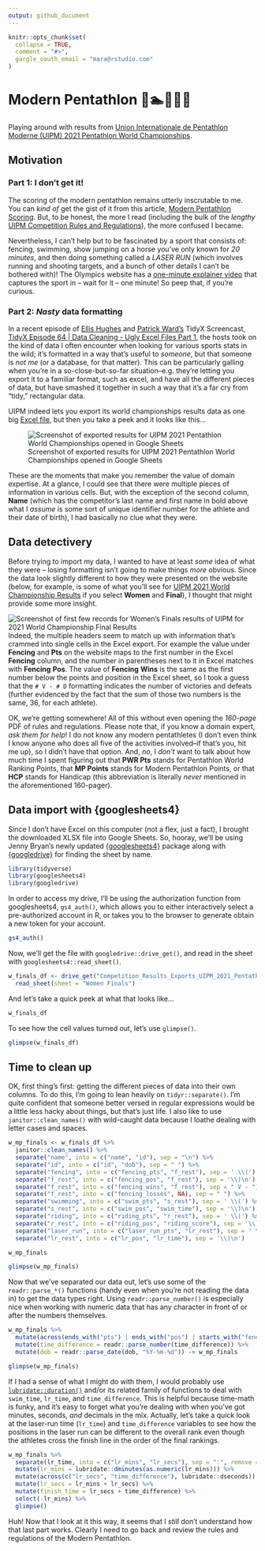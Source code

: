 ```yaml
---
output: github_document
---
```


<!-- README.md is generated from README.Rmd. Please edit that file -->

```r
knitr::opts_chunk$set(
  collapse = TRUE,
  comment = "#>",
  gargle_oauth_email = "mara@rstudio.com"
)
```

# Modern Pentathlon  🤺🏊️🏇🏃️🔫

Playing around with results from [Union Internationale de Pentathlon Moderne (UIPM) 2021 Pentathlon World Championships](https://www.uipmworld.org/event/uipm-2021-pentathlon-world-championships).

## Motivation

### Part 1: I don't get it!

The scoring of the modern pentathlon remains utterly inscrutable to me. You can _kind of_ get the gist of it from this article, [Modern Pentathlon Scoring](https://www.realbuzz.com/articles-interests/sports-activities/article/modern-pentathlon-scoring/). But, to be honest, the more I read (including the bulk of the _lengthy_ [UIPM Competition Rules and Regulations](https://www.uipmworld.org/sites/default/files/uipm_comp_rules_and_reg_2017_a5.pdf)), the more confused I became.

Nevertheless, I can't help but to be fascinated by a sport that consists of: fencing, swimming, show jumping on a horse you've only known for _20 minutes_, and then doing something called a _LASER RUN_ (which involves running and shooting targets, and a bunch of other details I can't be bothered with)! The Olympics website has a [one-minute explainer video](https://olympics.com/tokyo-2020/en/sports/modern-pentathlon/) that captures the sport in -- wait for it -- one minute! So peep that, if you're curious.

### Part 2: _Nasty_ data formatting

In a recent episode of [Ellis Hughes](https://twitter.com/ellis_hughes) and [Patrick Ward's](https://twitter.com/OSPpatrick) TidyX Screencast, [TidyX Episode 64 | Data Cleaning - Ugly Excel Files Part 1](https://youtu.be/R8LK1SNH9p0), the hosts took on the kind of data I often encounter when looking for various sports stats in the wild; it's formatted in a way that's useful to _someone_, but that someone is _not me_ (or a database, for that matter).
This can be particularly galling when you're in a so-close-but-so-far situation--e.g. they're letting you export it to a familiar format, such as excel, and have all the different pieces of data, but have smashed it together in such a way that it's a far cry from "tidy," rectangular data.

UIPM indeed lets you export its world championships results data as one big [Excel file](https://www.uipmworld.org/event/uipm-2021-pentathlon-world-championships), but then you take a peek and it looks like this…

![Screenshot of exported results for UIPM 2021 Pentathlon World Championships opened in Google Sheets](https://i.imgur.com/hmjc8nU.png)

These are the moments that make you remember the value of domain expertise. At a glance, I could see that there were multiple pieces of information in various cells. But, with the exception of the second column, **Name** (which has the competitor's last name and first name in bold above what I _assume_ is some sort of unique identifier number for the athlete and their date of birth), I had basically no clue what they were. 

## Data detectivery

Before trying to import my data, I wanted to have at least _some_ idea of what they were -- losing formatting isn't going to make things _more_ obvious. Since the data look slightly different to how they were presented on the website (below, for example, is some of what you'll see for [UIPM 2021 World Championship Results](https://www.uipmworld.org/event/uipm-2021-pentathlon-world-championships) if you select **Women** and **Final**), I thought that might provide some more insight.

![Screenshot of first few records for Women's Finals results of UIPM for 2021 World Championship Final Results](https://i.imgur.com/qWgpF0m.png)
Indeed, the multiple headers seem to match up with information that's crammed into single cells in the Excel export. For example the value under **Fencing** and **Pts** on the website maps to the first number in the Excel **Fencing** column, and the number in parentheses next to it in Excel matches with **Fencing** **Pos**. The value of **Fencing** **Wins** is the same as the first number below the points and position in the Excel sheet, so I took a guess that the `# V - # D` formatting indicates the number of victories and defeats (further evidenced by the fact that the sum of those two numbers is the same, 36, for each athlete).

OK, we're getting somewhere! All of this without even opening the _160-page_ PDF of rules and regulations. Please note that, if you know a domain expert, _ask them for help_! I do not know any modern pentathletes (I don't even think I know anyone who does all five of the activities involved--if that's you, hit me up), so I didn't have that option. And, _no_, I _don't_ want to talk about how much time I spent figuring out that **PWR Pts** stands for Pentathlon World Ranking Points, that **MP Points** stands for Modern Pentathlon Points, or that **HCP** stands for Handicap (this abbreviation is literally _never_ mentioned in the aforementioned 160-pager).

## Data import with {googlesheets4}

Since I don't have Excel on this computer (not a flex, just a fact), I brought the downloaded XLSX file into Google Sheets. So, hooray, we'll be using Jenny Bryan's newly updated [{googlesheets4}](https://googlesheets4.tidyverse.org/) package along with [{googledrive}](https://googledrive.tidyverse.org/) for finding the sheet by name. 

```r
library(tidyverse)
library(googlesheets4)
library(googledrive)
```

In order to access my drive, I'll be using the authorization function from googlesheets4, `gs4_auth()`, which allows you to either interactively select a pre-authorized account in R, or takes you to the browser to generate obtain a new token for your account.

```r
gs4_auth()
```

Now, we'll get the file with `googledrive::drive_get()`, and read in the sheet with `googlesheets4::read_sheet()`.

```r
w_finals_df <- drive_get("Competition_Results_Exports_UIPM_2021_Pentathlon_World_Championships") %>%
  read_sheet(sheet = "Women Finals")
```

And let's take a quick peek at what that looks like…

```r
w_finals_df
```
To see how the cell values turned out, let's use `glimpse()`.

```r
glimpse(w_finals_df)
```

## Time to clean up

OK, first thing's first: getting the different pieces of data into their own columns. To do this, I'm going to lean heavily on `tidyr::separate()`. I'm quite confident that someone better versed in regular expressions would be a little less hacky about things, but that's just life. I also like to use `janitor::clean_names()` with wild-caught data because I loathe dealing with letter cases and spaces.

```r
w_mp_finals <- w_finals_df %>%
  janitor::clean_names() %>%
  separate("name", into = c("name", "id"), sep = "\n") %>%
  separate("id", into = c("id", "dob"), sep = " ") %>%
  separate("fencing", into = c("fencing_pts", "f_rest"), sep = ' \\(') %>%
  separate("f_rest", into = c("fencing_pos", "f_rest"), sep = '\\)\n') %>%
  separate("f_rest", into = c("fencing_wins", "f_rest"), sep = " V - ") %>%
  separate("f_rest", into = c("fencing_losses", NA), sep = " ") %>%
  separate("swimming", into = c("swim_pts", "s_rest"), sep = ' \\(') %>%
  separate("s_rest", into = c("swim_pos", "swim_time"), sep = '\\)\n') %>%
  separate("riding", into = c("riding_pts", "r_rest"), sep = ' \\(') %>%
  separate("r_rest", into = c("riding_pos", "riding_score"), sep = '\\)\n') %>%
  separate("laser_run", into = c("laser_run_pts", "lr_rest"), sep = ' \\(') %>%
  separate("lr_rest", into = c("lr_pos", "lr_time"), sep = '\\)\n')

w_mp_finals
```

```r
glimpse(w_mp_finals)
```

Now that we've separated our data out, let's use some of the `readr::parse_*()` functions (handy even when you're not reading the data in) to get the data types right. Using `readr::parse_number()` is especially nice when working with numeric data that has any character in front of or after the numbers themselves.

```r
w_mp_finals %>%
  mutate(across(ends_with("pts") | ends_with("pos") | starts_with("fencing") | starts_with("riding"), readr::parse_double)) %>%
  mutate(time_difference = readr::parse_number(time_difference)) %>%
  mutate(dob = readr::parse_date(dob, "%Y-%m-%d")) -> w_mp_finals

glimpse(w_mp_finals)
```

If I had a sense of what I might do with them, I would probably use [`lubridate::duration()`](https://lubridate.tidyverse.org/reference/duration.html) and/or its related family of functions to deal with `swim_time`, `lr_time`, and `time_difference`. This is helpful because time-math is funky, and it's easy to forget what you're dealing with when you've got minutes, seconds, _and_ decimals in the mix. Actually, let's take a quick look at the laser-run time (`lr_time`) and `time_difference` variables to see how the positions in the laser run can be different to the overall rank even though the athletes cross the finish line in the order of the final rankings.

```r
w_mp_finals %>%
  separate(lr_time, into = c("lr_mins", "lr_secs"), sep = ":", remove = FALSE) %>%
  mutate(lr_mins = lubridate::dminutes(as.numeric(lr_mins))) %>%
  mutate(across(c("lr_secs", "time_difference"), lubridate::dseconds)) %>%
  mutate(lr_secs = lr_mins + lr_secs) %>%
  mutate(finish_time = lr_secs + time_difference) %>%
  select(-lr_mins) %>%
  glimpse()
```

Huh! Now that I look at it this way, it seems that I _still_ don't understand how that last part works. Clearly I need to go back and review the rules and regulations of the Modern Pentathlon.
